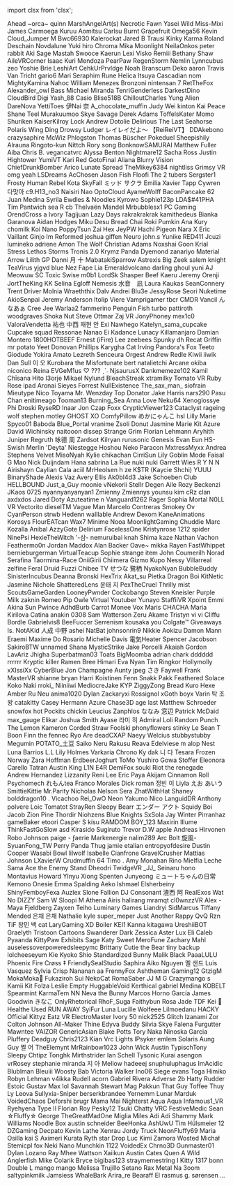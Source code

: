 ﻿import clsx from 'clsx';


<!-- Reminder that not only HTML chars have to be escaped, MDX chars also need to be (such as a space followed by an underscore). -->
<Patronelt k="0" ias="1" sp="0" >Ahead</Patronelt> <Patronelt k="0" ias="1" sp="0" >&#0126;orca&#0126;</Patronelt> <Patronelt k="0" ias="1" sp="0" >quinn</Patronelt> <Patronelt k="0" ias="1" sp="0" >MarshAngelArt&#0040;s&#0041;</Patronelt> <Patronelt k="0" ias="1" sp="0" >Necrotic Fawn</Patronelt> 
<Patronelt k="0" ias="1" sp="0" >Yasei Wild</Patronelt> <Patronelt k="0" ias="0" sp="0" >Miss&#0045;Mixi</Patronelt> <Patronelt k="0" ias="1" sp="0" >James Carmoega</Patronelt> <Patronelt k="0" ias="1" sp="0" >Kuruu</Patronelt> <Patronelt k="0" ias="1" sp="0" >Aomitsu</Patronelt> 
<Patronelt k="0" ias="1" sp="0" >Carlsu</Patronelt> <Patronelt k="0" ias="1" sp="0" >Burnt Grapefruit</Patronelt> <Patronelt k="0" ias="0" sp="0" >Omega56</Patronelt> <Patronelt k="0" ias="0" sp="0" >Kevin</Patronelt> <Patronelt k="0" ias="1" sp="0" >Cloud&#0095;Jumper</Patronelt> 
<Patronelt k="0" ias="1" sp="0" >M</Patronelt> <Patronelt k="0" ias="0" sp="0" >Bwc66930</Patronelt> <Patronelt k="0" ias="0" sp="0" >Kalerockat</Patronelt> <Patronelt k="0" ias="0" sp="0" >Jared B Trausi</Patronelt> <Patronelt k="0" ias="0" sp="0" >Kinky Karma</Patronelt> 
<Patronelt k="0" ias="0" sp="0" >Roland Deschain</Patronelt> <Patronelt k="0" ias="0" sp="0" >Novdalune</Patronelt> <Patronelt k="0" ias="1" sp="0" >Yuki hiro</Patronelt> <Patronelt k="0" ias="0" sp="0" >Chroma</Patronelt> <Patronelt k="0" ias="1" sp="0" >Mika Moonlight</Patronelt> 
<Patronelt k="0" ias="1" sp="0" >NeilaOnkos</Patronelt> <Patronelt k="0" ias="0" sp="0" >peter rabbit</Patronelt> <Patronelt k="0" ias="1" sp="0" >Aki</Patronelt> <Patronelt k="0" ias="0" sp="0" >Sage Mastah</Patronelt> <Patronelt k="0" ias="1" sp="0" >Swooce</Patronelt> 
<Patronelt k="0" ias="0" sp="0" >Kaerun</Patronelt> <Patronelt k="0" ias="0" sp="0" >Lexi</Patronelt> <Patronelt k="0" ias="1" sp="0" >Visko</Patronelt> <Patronelt k="0" ias="0" sp="0" >Remiii</Patronelt> <Patronelt k="0" ias="0" sp="0" >Bethany Shaw</Patronelt> 
<Patronelt k="0" ias="1" sp="0" >AileVRCorner</Patronelt> <Patronelt k="0" ias="1" sp="0" >Isaac Kuri Mendoza</Patronelt> <Patronelt k="0" ias="1" sp="0" >PearPaw</Patronelt> <Patronelt k="0" ias="1" sp="0" >RegenStorm</Patronelt> <Patronelt k="0" ias="1" sp="0" >Nemlin</Patronelt> 
<Patronelt k="0" ias="0" sp="0" >Lynncubus</Patronelt> <Patronelt k="0" ias="0" sp="0" >zeo</Patronelt> <Patronelt k="0" ias="1" sp="0" >Yoshie</Patronelt> <Patronelt k="0" ias="1" sp="0" >Brie</Patronelt> <Patronelt k="0" ias="0" sp="0" >LeshiArt</Patronelt> 
<Patronelt k="0" ias="1" sp="0" >CehkUrPrvldge</Patronelt> <Patronelt k="0" ias="1" sp="0" >Noah Branscum</Patronelt> <Patronelt k="0" ias="1" sp="0" >Deko</Patronelt> <Patronelt k="0" ias="0" sp="0" >aaron</Patronelt> <Patronelt k="0" ias="0" sp="0" >Travis Van Tricht</Patronelt> 
<Patronelt k="0" ias="0" sp="0" >gario6</Patronelt> <Patronelt k="0" ias="0" sp="0" >Mari</Patronelt> <Patronelt k="0" ias="0" sp="0" >Seraphim Rune</Patronelt> <Patronelt k="0" ias="1" sp="0" >Helica Itsuya</Patronelt> <Patronelt k="0" ias="0" sp="0" >Cascadian</Patronelt> 
<Patronelt k="0" ias="0" sp="0" >nom</Patronelt> <Patronelt k="0" ias="1" sp="0" >MightyKamina</Patronelt> <Patronelt k="0" ias="0" sp="0" >Nahoc</Patronelt> <Patronelt k="0" ias="0" sp="0" >William Menezes Bronzoni</Patronelt> <Patronelt k="0" ias="0" sp="0" >nintensan 7</Patronelt> 
<Patronelt k="0" ias="0" sp="0" >RetTheFox</Patronelt> <Patronelt k="0" ias="1" sp="0" >Alexander&#0095;owl</Patronelt> <Patronelt k="0" ias="0" sp="0" >Bass</Patronelt> <Patronelt k="0" ias="1" sp="0" >Michael Miranda</Patronelt> <Patronelt k="0" ias="1" sp="0" >TenriGenderless</Patronelt> 
<Patronelt k="0" ias="1" sp="0" >DarkestDino</Patronelt> <Patronelt k="0" ias="0" sp="0" >CloudBird</Patronelt> <Patronelt k="0" ias="1" sp="0" >Digi</Patronelt> <Patronelt k="0" ias="1" sp="0" >Yash&#0095;88</Patronelt> <Patronelt k="0" ias="0" sp="0" >Casio</Patronelt> 
<Patronelt k="0" ias="1" sp="0" >Blise518B</Patronelt> <Patronelt k="0" ias="1" sp="0" >ChilloutCharles</Patronelt> <Patronelt k="0" ias="0" sp="0" >Yung Alien</Patronelt> <Patronelt k="0" ias="0" sp="0" >DareNova</Patronelt> <Patronelt k="0" ias="0" sp="0" >YettiToes</Patronelt> 
<Patronelt k="0" ias="0" sp="0" >伊Nai 奈</Patronelt> <Patronelt k="0" ias="1" sp="0" >A&#0095;chocolate&#0095;muffin</Patronelt> <Patronelt k="0" ias="0" sp="0" >Judy Wei</Patronelt> <Patronelt k="0" ias="1" sp="0" >kinton</Patronelt> <Patronelt k="0" ias="0" sp="0" >Kai Peace</Patronelt> 
<Patronelt k="0" ias="1" sp="0" >Shane Teel</Patronelt> <Patronelt k="0" ias="1" sp="0" >Murakuumoo</Patronelt> <Patronelt k="0" ias="1" sp="0" >Skye Savage</Patronelt> <Patronelt k="0" ias="1" sp="0" >Derek Adams</Patronelt> <Patronelt k="0" ias="1" sp="0" >ToffelsKater</Patronelt> 
<Patronelt k="0" ias="1" sp="0" >Momo Shuriken</Patronelt> <Patronelt k="0" ias="1" sp="0" >KaiserKilroy</Patronelt> <Patronelt k="0" ias="1" sp="0" >Lock</Patronelt> <Patronelt k="0" ias="0" sp="0" >Andrew</Patronelt> <Patronelt k="0" ias="1" sp="0" >Dotolie</Patronelt> 
<Patronelt k="0" ias="0" sp="0" >Delirious</Patronelt> <Patronelt k="0" ias="1" sp="0" >The Last Seahorse</Patronelt> <Patronelt k="0" ias="0" sp="0" >Polaris</Patronelt> <Patronelt k="0" ias="1" sp="0" >Wing Ding</Patronelt> <Patronelt k="0" ias="1" sp="0" >Drowsy</Patronelt> 
<Patronelt k="0" ias="1" sp="0" >Ludger</Patronelt> <Patronelt k="0" ias="1" sp="0" >レイレイだよ～ 【ReiReiVT】</Patronelt> <Patronelt k="0" ias="0" sp="0" >DDAkebono</Patronelt> <Patronelt k="0" ias="1" sp="0" >crazysaphire</Patronelt> <Patronelt k="0" ias="1" sp="0" >McWiz</Patronelt> 
<Patronelt k="0" ias="1" sp="0" >Phlogston</Patronelt> <Patronelt k="0" ias="1" sp="0" >Thomas Büscher</Patronelt> <Patronelt k="0" ias="1" sp="0" >Pokeduel</Patronelt> <Patronelt k="0" ias="1" sp="0" >Sheepishily</Patronelt> <Patronelt k="0" ias="0" sp="0" >Alrauna</Patronelt> 
<Patronelt k="0" ias="0" sp="0" >Ringoto&#0045;kun</Patronelt> <Patronelt k="0" ias="1" sp="0" >Nittch</Patronelt> <Patronelt k="0" ias="0" sp="0" >Rory</Patronelt> <Patronelt k="0" ias="1" sp="0" >song</Patronelt> <Patronelt k="0" ias="1" sp="0" >BonknowSAMURAI</Patronelt> 
<Patronelt k="0" ias="0" sp="0" >Matthew Fuller</Patronelt> <Patronelt k="0" ias="0" sp="0" >Aiba</Patronelt> <Patronelt k="0" ias="1" sp="0" >Chris B&#0046;</Patronelt> <Patronelt k="0" ias="1" sp="0" >vegancatvrc</Patronelt> <Patronelt k="0" ias="1" sp="0" >Alyssa Benton</Patronelt> 
<Patronelt k="0" ias="0" sp="0" >Nightmare12</Patronelt> <Patronelt k="0" ias="1" sp="0" >Sacha Ross</Patronelt> <Patronelt k="0" ias="1" sp="0" >Justin Hightower</Patronelt> <Patronelt k="0" ias="1" sp="0" >YumiVT</Patronelt> <Patronelt k="0" ias="1" sp="0" >Kari Red</Patronelt> 
<Patronelt k="0" ias="0" sp="0" >GotoFinal</Patronelt> <Patronelt k="0" ias="0" sp="0" >Aliana</Patronelt> <Patronelt k="0" ias="0" sp="0" >Blurry Vision</Patronelt> <Patronelt k="0" ias="0" sp="0" >ChiefDrunkBomber</Patronelt> <Patronelt k="0" ias="0" sp="0" >Arico</Patronelt> 
<Patronelt k="0" ias="1" sp="0" >Lunate Spread</Patronelt> <Patronelt k="0" ias="1" sp="0" >TheMikey6384</Patronelt> <Patronelt k="0" ias="0" sp="0" >nightliss</Patronelt> <Patronelt k="0" ias="1" sp="0" >Grimsy VR</Patronelt> <Patronelt k="0" ias="0" sp="0" >omg yeah</Patronelt> 
<Patronelt k="0" ias="1" sp="0" >LSDreams</Patronelt> <Patronelt k="0" ias="1" sp="0" >AcChosen</Patronelt> <Patronelt k="0" ias="1" sp="0" >Jason Fish</Patronelt> <Patronelt k="0" ias="0" sp="0" >Floofi</Patronelt> <Patronelt k="0" ias="0" sp="0" >The 2 tubers</Patronelt> 
<Patronelt k="0" ias="0" sp="0" >Sergster1</Patronelt> <Patronelt k="0" ias="0" sp="0" >Frosty</Patronelt> <Patronelt k="0" ias="1" sp="0" >Human Rebel</Patronelt> <Patronelt k="0" ias="0" sp="0" >Kota</Patronelt> <Patronelt k="0" ias="0" sp="0" >SkyFall</Patronelt> 
<Patronelt k="0" ias="1" sp="0" >ミッド サクラ</Patronelt> <Patronelt k="0" ias="1" sp="0" >Emilia</Patronelt> <Patronelt k="0" ias="1" sp="0" >Xavier Tapp</Patronelt> <Patronelt k="0" ias="0" sp="0" >Cywren</Patronelt> <Patronelt k="0" ias="1" sp="0" >다맞아</Patronelt> 
<Patronelt k="0" ias="1" sp="0" >c9&#0046;H13&#0095;no3</Patronelt> <Patronelt k="0" ias="1" sp="0" >Naisiri Nao</Patronelt> <Patronelt k="0" ias="1" sp="0" >OptoCloud</Patronelt> <Patronelt k="0" ias="0" sp="0" >AyameWolff</Patronelt> <Patronelt k="0" ias="1" sp="0" >BaconPancake 62</Patronelt> 
<Patronelt k="0" ias="0" sp="0" >Juan Medina</Patronelt> <Patronelt k="0" ias="1" sp="0" >Syrila</Patronelt> <Patronelt k="0" ias="1" sp="0" >Ewdles &#0038; Noodles</Patronelt> <Patronelt k="0" ias="0" sp="0" >Kyrowo</Patronelt> <Patronelt k="0" ias="0" sp="0" >Sophie123p</Patronelt> 
<Patronelt k="0" ias="1" sp="0" >LDA&#0036;&#0035;41PHA</Patronelt> <Patronelt k="0" ias="1" sp="0" >Tim Pantwich</Patronelt> <Patronelt k="0" ias="1" sp="0" >sea R</Patronelt> <Patronelt k="0" ias="0" sp="0" >cb</Patronelt> <Patronelt k="0" ias="1" sp="0" >Thelvaën Mandel</Patronelt> 
<Patronelt k="0" ias="1" sp="0" >Mrbubblesx1 PC Gaming</Patronelt> <Patronelt k="0" ias="1" sp="0" >OrendCross</Patronelt> <Patronelt k="0" ias="0" sp="0" >a</Patronelt> <Patronelt k="0" ias="1" sp="0" >Ivory</Patronelt> <Patronelt k="0" ias="1" sp="0" >Tagijuan</Patronelt> 
<Patronelt k="0" ias="1" sp="0" >Lazy Days</Patronelt> <Patronelt k="0" ias="0" sp="0" >rakrakrakrak</Patronelt> <Patronelt k="0" ias="0" sp="0" >kamithedeus</Patronelt> <Patronelt k="0" ias="1" sp="0" >Bianka Garanova</Patronelt> <Patronelt k="0" ias="0" sp="0" >Aidan Hodges</Patronelt> 
<Patronelt k="0" ias="1" sp="0" >Miku Desu</Patronelt> <Patronelt k="0" ias="0" sp="0" >Bread Chai</Patronelt> <Patronelt k="0" ias="0" sp="0" >Roki</Patronelt> <Patronelt k="0" ias="0" sp="0" >Pumkin</Patronelt> <Patronelt k="0" ias="1" sp="0" >Ana Kury</Patronelt> 
<Patronelt k="0" ias="1" sp="0" >chomilk</Patronelt> <Patronelt k="0" ias="1" sp="0" >Koi Nano</Patronelt> <Patronelt k="0" ias="0" sp="0" >PoppyTsun</Patronelt> <Patronelt k="0" ias="1" sp="0" >Zai Hex</Patronelt> <Patronelt k="0" ias="0" sp="0" >JeyPW</Patronelt> 
<Patronelt k="0" ias="1" sp="0" >Hachi Pigeon</Patronelt> <Patronelt k="0" ias="1" sp="0" >Nara X</Patronelt> <Patronelt k="0" ias="0" sp="0" >Eric Vaillant</Patronelt> <Patronelt k="0" ias="1" sp="0" >Ginjo</Patronelt> <Patronelt k="0" ias="1" sp="0" >Im Reformed</Patronelt> 
<Patronelt k="0" ias="1" sp="0" >joshua giffen</Patronelt> <Patronelt k="0" ias="1" sp="0" >Neuro</Patronelt> <Patronelt k="0" ias="1" sp="0" >john&#0046;s</Patronelt> <Patronelt k="0" ias="1" sp="0" >Yunike</Patronelt> <Patronelt k="0" ias="0" sp="0" >RED411</Patronelt> 
<Patronelt k="0" ias="0" sp="0" >Jcuzi</Patronelt> <Patronelt k="0" ias="1" sp="0" >lumineko</Patronelt> <Patronelt k="0" ias="0" sp="0" >adriene</Patronelt> <Patronelt k="0" ias="1" sp="0" >Amon The Wolf</Patronelt> <Patronelt k="0" ias="1" sp="0" >Christian Adams</Patronelt> 
<Patronelt k="0" ias="0" sp="0" >Noxshai</Patronelt> <Patronelt k="0" ias="1" sp="0" >Goon</Patronelt> <Patronelt k="0" ias="0" sp="0" >Krial</Patronelt> <Patronelt k="0" ias="0" sp="0" >Stress</Patronelt> <Patronelt k="0" ias="0" sp="0" >Lethos Storms</Patronelt> 
<Patronelt k="0" ias="0" sp="0" >Tronis 2&#0046;0</Patronelt> <Patronelt k="0" ias="0" sp="0" >Krymz Panda</Patronelt> <Patronelt k="0" ias="0" sp="0" >Dyemond</Patronelt> <Patronelt k="0" ias="0" sp="0" >zanariyo</Patronelt> <Patronelt k="0" ias="0" sp="0" >Material Arrow</Patronelt> 
<Patronelt k="0" ias="0" sp="0" >Lilith GP</Patronelt> <Patronelt k="0" ias="0" sp="0" >Danni</Patronelt> <Patronelt k="0" ias="0" sp="0" >月 十</Patronelt> <Patronelt k="0" ias="0" sp="0" >MabatakiSparrow</Patronelt> <Patronelt k="0" ias="0" sp="0" >Astrexis</Patronelt> 
<Patronelt k="0" ias="1" sp="0" >Big Zeek</Patronelt> <Patronelt k="0" ias="0" sp="0" >salem knight</Patronelt> <Patronelt k="0" ias="0" sp="0" >TeaVirus</Patronelt> <Patronelt k="0" ias="0" sp="0" >yjgvd</Patronelt> <Patronelt k="0" ias="0" sp="0" >blue</Patronelt> 
<Patronelt k="0" ias="0" sp="0" >Nez</Patronelt> <Patronelt k="0" ias="1" sp="0" >Fape</Patronelt> <Patronelt k="0" ias="0" sp="0" >Lia</Patronelt> <Patronelt k="0" ias="1" sp="0" >Emeraldvolcano</Patronelt> <Patronelt k="0" ias="0" sp="0" >darling ghoul</Patronelt> 
<Patronelt k="0" ias="1" sp="0" >yuni</Patronelt> <Patronelt k="0" ias="0" sp="0" >AJ</Patronelt> <Patronelt k="0" ias="0" sp="0" >Meowuw SC</Patronelt> <Patronelt k="0" ias="0" sp="0" >Toxic Swise</Patronelt> <Patronelt k="0" ias="0" sp="0" >m0b1</Patronelt> 
<Patronelt k="0" ias="1" sp="0" >LordSk</Patronelt> <Patronelt k="0" ias="1" sp="0" >Shasper</Patronelt> <Patronelt k="0" ias="0" sp="0" >Beef Kaeru</Patronelt> <Patronelt k="0" ias="1" sp="0" >Jeremy</Patronelt> <Patronelt k="0" ias="0" sp="0" >Orenji</Patronelt> 
<Patronelt k="0" ias="1" sp="0" >JortTheKing</Patronelt> <Patronelt k="0" ias="0" sp="0" >KK</Patronelt> <Patronelt k="0" ias="0" sp="0" >Selina Egloff</Patronelt> <Patronelt k="0" ias="0" sp="0" >Nemesis</Patronelt> <Patronelt k="0" ias="1" sp="0" >水音　凪</Patronelt> 
<Patronelt k="0" ias="0" sp="0" >Laura Kaukas</Patronelt> <Patronelt k="0" ias="0" sp="0" >SeanConnery</Patronelt> <Patronelt k="0" ias="0" sp="0" >Trent Driver</Patronelt> <Patronelt k="0" ias="1" sp="0" >Molnia</Patronelt> <Patronelt k="0" ias="0" sp="0" >Wraeththix</Patronelt> 
<Patronelt k="0" ias="0" sp="0" >Dalv Andrei</Patronelt> <Patronelt k="0" ias="1" sp="0" >Blu3e</Patronelt> <Patronelt k="0" ias="0" sp="0" >JessyRose</Patronelt> <Patronelt k="0" ias="0" sp="0" >Seori</Patronelt> <Patronelt k="0" ias="0" sp="0" >Nuketime</Patronelt> 
<Patronelt k="0" ias="1" sp="0" >AkioSenpai</Patronelt> <Patronelt k="0" ias="1" sp="0" >Jeremy Anderson</Patronelt> <Patronelt k="0" ias="1" sp="0" >Itolip</Patronelt> <Patronelt k="0" ias="1" sp="0" >Viere</Patronelt> <Patronelt k="0" ias="0" sp="0" >Vamprigamer</Patronelt> 
<Patronelt k="0" ias="1" sp="0" >tbcr</Patronelt> <Patronelt k="0" ias="0" sp="0" >CMDR Vancil</Patronelt> <Patronelt k="0" ias="1" sp="0" >んなあぁ</Patronelt> <Patronelt k="0" ias="0" sp="0" >Cree Jee</Patronelt> <Patronelt k="0" ias="0" sp="0" >Warlaa2</Patronelt> 
<Patronelt k="0" ias="1" sp="0" >fammerino</Patronelt> <Patronelt k="0" ias="0" sp="0" >Penguin Fish</Patronelt> <Patronelt k="0" ias="0" sp="0" >turbo</Patronelt> <Patronelt k="0" ias="0" sp="0" >pattiroth</Patronelt> <Patronelt k="0" ias="0" sp="0" >woodgraves</Patronelt> 
<Patronelt k="0" ias="0" sp="0" >Shoka Nut</Patronelt> <Patronelt k="0" ias="1" sp="0" >Steve Ottmar</Patronelt> <Patronelt k="0" ias="0" sp="0" >Zaj VR</Patronelt> <Patronelt k="0" ias="1" sp="0" >JonyPhoney</Patronelt> <Patronelt k="0" ias="0" sp="0" >mex1c0</Patronelt> 
<Patronelt k="0" ias="1" sp="0" >ValoraVendetta</Patronelt> <Patronelt k="0" ias="1" sp="0" >祐也 中西</Patronelt> <Patronelt k="0" ias="0" sp="0" >재현 안</Patronelt> <Patronelt k="0" ias="0" sp="0" >Exi Nawhego</Patronelt> <Patronelt k="0" ias="0" sp="0" >Katelyn&#0095;sama&#0095;cupcake Cupcake squad</Patronelt> 
<Patronelt k="0" ias="1" sp="0" >Ressonae</Patronelt> <Patronelt k="0" ias="0" sp="0" >Nanao Ei</Patronelt> <Patronelt k="0" ias="0" sp="0" >Kadance Lunacy</Patronelt> <Patronelt k="0" ias="1" sp="0" >Killamanjaro</Patronelt> <Patronelt k="0" ias="1" sp="0" >Damian Montero</Patronelt> 
<Patronelt k="0" ias="0" sp="0" >1800HOTBEEF</Patronelt> <Patronelt k="0" ias="0" sp="0" >Ernest &#0040;iFire&#0041; Lee</Patronelt> <Patronelt k="0" ias="0" sp="0" >zeebees</Patronelt> <Patronelt k="0" ias="0" sp="0" >Spunky</Patronelt> <Patronelt k="0" ias="1" sp="0" >dh</Patronelt> 
<Patronelt k="0" ias="0" sp="0" >Recat</Patronelt> <Patronelt k="0" ias="1" sp="0" >Griffin</Patronelt> <Patronelt k="0" ias="1" sp="0" >mr potato</Patronelt> <Patronelt k="0" ias="0" sp="0" >Yeet</Patronelt> <Patronelt k="0" ias="1" sp="0" >Donovan Phillips</Patronelt> 
<Patronelt k="0" ias="0" sp="0" >Karygha</Patronelt> <Patronelt k="0" ias="1" sp="0" >Cat Irving</Patronelt> <Patronelt k="0" ias="1" sp="0" >Pandora&#0039;s Fox</Patronelt> <Patronelt k="0" ias="1" sp="0" >Teeto</Patronelt> <Patronelt k="0" ias="0" sp="0" >Giodude</Patronelt> 
<Patronelt k="0" ias="0" sp="0" >Yokira Amato</Patronelt> <Patronelt k="0" ias="0" sp="0" >Lezreth Senceura</Patronelt> <Patronelt k="0" ias="0" sp="0" >Orgest</Patronelt> <Patronelt k="0" ias="1" sp="0" >Andrew Redle</Patronelt> <Patronelt k="0" ias="1" sp="0" >Kiwii iiwik</Patronelt> 
<Patronelt k="0" ias="0" sp="0" >Dan Sull</Patronelt> <Patronelt k="0" ias="0" sp="0" >이 오</Patronelt> <Patronelt k="0" ias="1" sp="0" >Kurobara the Misfortunate</Patronelt> <Patronelt k="0" ias="1" sp="0" >bert</Patronelt> <Patronelt k="0" ias="0" sp="0" >natalietchi</Patronelt> 
<Patronelt k="0" ias="0" sp="0" >Arcane</Patronelt> <Patronelt k="0" ias="0" sp="0" >okiba niconico</Patronelt> <Patronelt k="0" ias="0" sp="0" >Reina</Patronelt> <Patronelt k="0" ias="0" sp="0" >EVGeM1us</Patronelt> <Patronelt k="0" ias="0" sp="0" >♡ &#0063;&#0063;&#0063; ˎˊ˗</Patronelt> 
<Patronelt k="0" ias="0" sp="0" >NjsaurusX</Patronelt> <Patronelt k="0" ias="0" sp="0" >Dankmemeze102 Kamil</Patronelt> <Patronelt k="0" ias="1" sp="0" >Chīsana Hito</Patronelt> <Patronelt k="0" ias="1" sp="0" >I3orje</Patronelt> <Patronelt k="0" ias="1" sp="0" >Mikael Nylund</Patronelt> 
<Patronelt k="0" ias="1" sp="0" >BleachStreak</Patronelt> <Patronelt k="0" ias="0" sp="0" >xtramilky</Patronelt> <Patronelt k="0" ias="0" sp="0" >Tomato</Patronelt> <Patronelt k="0" ias="1" sp="0" >VR Ruby Rose</Patronelt> <Patronelt k="0" ias="0" sp="0" >ipad</Patronelt> 
<Patronelt k="0" ias="1" sp="0" >Aronai Sieyes</Patronelt> <Patronelt k="0" ias="0" sp="0" >Forrest</Patronelt> <Patronelt k="0" ias="1" sp="0" >NullExistence</Patronelt> <Patronelt k="0" ias="0" sp="0" >The&#0095;sax&#0095;man&#0095;</Patronelt> <Patronelt k="0" ias="0" sp="0" >siofrain</Patronelt> 
<Patronelt k="0" ias="0" sp="0" >Mieutype Nico</Patronelt> <Patronelt k="0" ias="0" sp="0" >Toyama</Patronelt> <Patronelt k="0" ias="1" sp="0" >Mr&#0046; Wenzday</Patronelt> <Patronelt k="0" ias="0" sp="0" >Top Donator</Patronelt> <Patronelt k="0" ias="1" sp="0" >Jake Harris</Patronelt> 
<Patronelt k="0" ias="0" sp="0" >nars290</Patronelt> <Patronelt k="0" ias="1" sp="0" >Pasu Chan</Patronelt> <Patronelt k="0" ias="1" sp="0" >enitimeago</Patronelt> <Patronelt k="0" ias="0" sp="0" >Tooman13</Patronelt> <Patronelt k="0" ias="1" sp="0" >Burning&#0095;Sea</Patronelt> 
<Patronelt k="0" ias="1" sp="0" >Anna Love</Patronelt> <Patronelt k="0" ias="1" sp="0" >Neku64</Patronelt> <Patronelt k="0" ias="0" sp="0" >Xenoglossye</Patronelt> <Patronelt k="0" ias="1" sp="0" >Phi</Patronelt> <Patronelt k="0" ias="0" sp="0" >Droski</Patronelt> 
<Patronelt k="0" ias="1" sp="0" >RyseRD</Patronelt> <Patronelt k="0" ias="0" sp="0" >Inaar</Patronelt> <Patronelt k="0" ias="1" sp="0" >Jon Czap</Patronelt> <Patronelt k="0" ias="0" sp="0" >Foxx</Patronelt> <Patronelt k="0" ias="1" sp="0" >CrypticViewer123</Patronelt> 
<Patronelt k="0" ias="0" sp="0" >Cataclyst</Patronelt> <Patronelt k="0" ias="1" sp="0" >rageing wolf</Patronelt> <Patronelt k="0" ias="1" sp="0" >stephen motley</Patronelt> <Patronelt k="0" ias="1" sp="0" >GHOST XO</Patronelt> <Patronelt k="0" ias="1" sp="0" >ComfyPillow</Patronelt> 
<Patronelt k="0" ias="0" sp="0" >めかにゃんこ</Patronelt> <Patronelt k="0" ias="0" sp="0" >hsl</Patronelt> <Patronelt k="0" ias="0" sp="0" >Lilly Marie</Patronelt> <Patronelt k="0" ias="0" sp="0" >Spyco01</Patronelt> <Patronelt k="0" ias="0" sp="0" >Baboda</Patronelt> 
<Patronelt k="0" ias="1" sp="0" >Blue&#0095;Portal</Patronelt> <Patronelt k="0" ias="1" sp="0" >vranime</Patronelt> <Patronelt k="0" ias="1" sp="0" >Zsoli</Patronelt> <Patronelt k="0" ias="0" sp="0" >Donut</Patronelt> <Patronelt k="0" ias="0" sp="0" >Jasmine Marie</Patronelt> 
<Patronelt k="0" ias="1" sp="0" >Kit Azure</Patronelt> <Patronelt k="0" ias="1" sp="0" >David Wichinsky</Patronelt> <Patronelt k="0" ias="0" sp="0" >naitooon</Patronelt> <Patronelt k="0" ias="0" sp="0" >dissep</Patronelt> <Patronelt k="0" ias="1" sp="0" >Strange Grim</Patronelt> 
<Patronelt k="0" ias="1" sp="0" >Florian Lehmann</Patronelt> <Patronelt k="0" ias="1" sp="0" >Aryhith</Patronelt> <Patronelt k="0" ias="0" sp="0" >Juniper Regruth</Patronelt> <Patronelt k="0" ias="1" sp="0" >咏德 周</Patronelt> <Patronelt k="0" ias="0" sp="0" >Zardsot</Patronelt> 
<Patronelt k="0" ias="0" sp="0" >Kilryan</Patronelt> <Patronelt k="0" ias="0" sp="0" >rurusonic</Patronelt> <Patronelt k="0" ias="0" sp="0" >Genesis Evan</Patronelt> <Patronelt k="0" ias="1" sp="0" >Eun</Patronelt> <Patronelt k="0" ias="0" sp="0" >HS&#0045;Swish</Patronelt> 
<Patronelt k="0" ias="1" sp="0" >Merlin &#0039;Deyta&#0039; Niestegge</Patronelt> <Patronelt k="0" ias="0" sp="0" >Hoshou Neko</Patronelt> <Patronelt k="0" ias="0" sp="0" >Paracon</Patronelt> <Patronelt k="0" ias="0" sp="0" >MxtressMyxx</Patronelt> <Patronelt k="0" ias="1" sp="0" >Andrea Stephens</Patronelt> 
<Patronelt k="0" ias="0" sp="0" >Velvet</Patronelt> <Patronelt k="0" ias="1" sp="0" >MisoNyah</Patronelt> <Patronelt k="0" ias="0" sp="0" >Kylie</Patronelt> <Patronelt k="0" ias="1" sp="0" >chikachan</Patronelt> <Patronelt k="0" ias="1" sp="0" >CirriSun</Patronelt> 
<Patronelt k="0" ias="0" sp="0" >Lily</Patronelt> <Patronelt k="0" ias="0" sp="0" >Goblin Mode</Patronelt> <Patronelt k="0" ias="0" sp="0" >Faisal G</Patronelt> <Patronelt k="0" ias="1" sp="0" >Mao</Patronelt> <Patronelt k="0" ias="0" sp="0" >Nick Duijndam</Patronelt> 
<Patronelt k="0" ias="1" sp="0" >Hana</Patronelt> <Patronelt k="0" ias="0" sp="0" >sabrina La Rue</Patronelt> <Patronelt k="0" ias="0" sp="0" >nuki nuki</Patronelt> <Patronelt k="0" ias="0" sp="0" >Garrett Wies</Patronelt> <Patronelt k="0" ias="1" sp="0" >R Y N N</Patronelt> 
<Patronelt k="0" ias="0" sp="0" >Airishayn</Patronelt> <Patronelt k="0" ias="1" sp="0" >Caylian Cala</Patronelt> <Patronelt k="0" ias="1" sp="0" >aciil</Patronelt> <Patronelt k="0" ias="0" sp="0" >MrHeolsen</Patronelt> <Patronelt k="0" ias="1" sp="0" >h ze</Patronelt> 
<Patronelt k="0" ias="0" sp="0" >K&#0036;TR &#0040;Kaycie Shchi&#0041;</Patronelt> <Patronelt k="0" ias="0" sp="0" >YUUU</Patronelt> <Patronelt k="0" ias="0" sp="0" >BinaryShade</Patronelt> <Patronelt k="0" ias="1" sp="0" >Alexis Vaz</Patronelt> <Patronelt k="0" ias="0" sp="0" >Avery Ellis</Patronelt> 
<Patronelt k="0" ias="0" sp="0" >Ak0bl4d3</Patronelt> <Patronelt k="0" ias="0" sp="0" >Jake Schoeben</Patronelt> <Patronelt k="0" ias="0" sp="0" >Club HELLBOUND</Patronelt> <Patronelt k="0" ias="0" sp="0" >Just&#0095;a&#0095;Guy</Patronelt> <Patronelt k="0" ias="0" sp="0" >moonie</Patronelt> 
<Patronelt k="0" ias="1" sp="0" >vNekorii</Patronelt> <Patronelt k="0" ias="0" sp="0" >Stellr</Patronelt> <Patronelt k="0" ias="0" sp="0" >Degen</Patronelt> <Patronelt k="0" ias="1" sp="0" >Aile Rozy</Patronelt> <Patronelt k="0" ias="0" sp="0" >Beckenzi</Patronelt> 
<Patronelt k="0" ias="0" sp="0" >JKaos 0725</Patronelt> <Patronelt k="0" ias="1" sp="0" >nyannyanyanyan1</Patronelt> <Patronelt k="0" ias="1" sp="0" >Zmienny Zmiennys</Patronelt> <Patronelt k="0" ias="1" sp="0" >younsu kim</Patronelt> <Patronelt k="0" ias="0" sp="0" >cRz clan</Patronelt> 
<Patronelt k="0" ias="0" sp="0" >axdxdos</Patronelt> <Patronelt k="0" ias="0" sp="0" >Jared Doty</Patronelt> <Patronelt k="0" ias="0" sp="0" >Azuteatime</Patronelt> <Patronelt k="0" ias="0" sp="0" >n</Patronelt> <Patronelt k="0" ias="0" sp="0" >Vanguard1262</Patronelt> 
<Patronelt k="0" ias="0" sp="0" >Rager</Patronelt> <Patronelt k="0" ias="0" sp="0" >Sophia</Patronelt> <Patronelt k="0" ias="0" sp="0" >Mortal</Patronelt> <Patronelt k="0" ias="1" sp="0" >N0LL VR</Patronelt> <Patronelt k="0" ias="0" sp="0" >Vectorito</Patronelt> 
<Patronelt k="0" ias="0" sp="0" >dieselTM</Patronelt> <Patronelt k="0" ias="0" sp="0" >Vague Man</Patronelt> <Patronelt k="0" ias="0" sp="0" >Marcelo Contreras</Patronelt> <Patronelt k="0" ias="0" sp="0" >Smokey Ov</Patronelt> <Patronelt k="0" ias="1" sp="0" >CyanPerson</Patronelt> 
<Patronelt k="0" ias="0" sp="0" >strwb</Patronelt> <Patronelt k="0" ias="0" sp="0" >Hedenn</Patronelt> <Patronelt k="0" ias="0" sp="0" >walllable</Patronelt> <Patronelt k="0" ias="0" sp="0" >Andrew</Patronelt> <Patronelt k="0" ias="0" sp="0" >Dexom</Patronelt> 
<Patronelt k="0" ias="1" sp="0" >KaneAnimations</Patronelt> <Patronelt k="0" ias="0" sp="0" >Korosys</Patronelt> <Patronelt k="0" ias="0" sp="0" >FlourEATcan</Patronelt> <Patronelt k="0" ias="0" sp="0" >Wax7</Patronelt> <Patronelt k="0" ias="0" sp="0" >Minime</Patronelt> 
<Patronelt k="0" ias="0" sp="0" >Nooa</Patronelt> <Patronelt k="0" ias="0" sp="0" >MoonlightGaming</Patronelt> <Patronelt k="0" ias="0" sp="0" >Chuddie</Patronelt> <Patronelt k="0" ias="0" sp="0" >Marc Kozalla</Patronelt> <Patronelt k="0" ias="0" sp="0" >Anibal</Patronelt> 
<Patronelt k="0" ias="0" sp="0" >AzzyGote</Patronelt> <Patronelt k="0" ias="1" sp="0" >Delirium</Patronelt> <Patronelt k="0" ias="1" sp="0" >FacelessOne</Patronelt> <Patronelt k="0" ias="0" sp="0" >Kristynrose 1212</Patronelt> <Patronelt k="0" ias="0" sp="0" >spider</Patronelt> 
<Patronelt k="0" ias="0" sp="0" >NinePsi</Patronelt> <Patronelt k="0" ias="0" sp="0" >HexieTheWitch</Patronelt> <Patronelt k="0" ias="0" sp="0" >&#0039;&#0045;삼&#0045;</Patronelt> <Patronelt k="0" ias="1" sp="0" >nemuruibai</Patronelt> <Patronelt k="0" ias="1" sp="0" >knah</Patronelt> 
<Patronelt k="0" ias="0" sp="0" >Shima kaze</Patronelt> <Patronelt k="0" ias="1" sp="0" >Nathan Vachon</Patronelt> <Patronelt k="0" ias="0" sp="0" >Feathermo0n</Patronelt> <Patronelt k="0" ias="0" sp="0" >Jordan Maddox</Patronelt> <Patronelt k="0" ias="0" sp="0" >Alan Backer</Patronelt> 
<Patronelt k="0" ias="0" sp="0" >Oave&#0126;</Patronelt> <Patronelt k="0" ias="0" sp="0" >mikka</Patronelt> <Patronelt k="0" ias="0" sp="0" >Rayen</Patronelt> <Patronelt k="0" ias="0" sp="0" >FastWhippet</Patronelt> <Patronelt k="0" ias="0" sp="0" >bernieburgerman</Patronelt> 
<Patronelt k="0" ias="0" sp="0" >VirtualTeacup</Patronelt> <Patronelt k="0" ias="1" sp="0" >Sophie</Patronelt> <Patronelt k="0" ias="1" sp="0" >strange item</Patronelt> <Patronelt k="0" ias="0" sp="0" >John Coumerilh</Patronelt> <Patronelt k="0" ias="0" sp="0" >Norad</Patronelt> 
<Patronelt k="0" ias="0" sp="0" >Serafina Taormina&#0045;Race</Patronelt> <Patronelt k="0" ias="0" sp="0" >OniiGirii</Patronelt> <Patronelt k="0" ias="0" sp="0" >Chiimera</Patronelt> <Patronelt k="0" ias="0" sp="0" >Gizmo</Patronelt> <Patronelt k="0" ias="0" sp="0" >Kupo</Patronelt> 
<Patronelt k="0" ias="0" sp="0" >Nessy Villarreal</Patronelt> <Patronelt k="0" ias="0" sp="0" >zelfine</Patronelt> <Patronelt k="0" ias="0" sp="0" >Feral Druid</Patronelt> <Patronelt k="0" ias="0" sp="0" >Fuzzi</Patronelt> <Patronelt k="0" ias="0" sp="0" >Chibee TV</Patronelt> 
<Patronelt k="0" ias="0" sp="0" >せつな 鷺栖</Patronelt> <Patronelt k="0" ias="0" sp="0" >NyakoNyan</Patronelt> <Patronelt k="0" ias="0" sp="0" >BubbleBuddy</Patronelt> <Patronelt k="0" ias="0" sp="0" >SinisterIncubus</Patronelt> <Patronelt k="0" ias="0" sp="0" >Deanna Bronski</Patronelt> 
<Patronelt k="0" ias="0" sp="0" >HexTrix</Patronelt> <Patronelt k="0" ias="0" sp="0" >Akat&#0095;su</Patronelt> <Patronelt k="0" ias="1" sp="0" >Pietka</Patronelt> <Patronelt k="0" ias="0" sp="0" >Dragon Boi</Patronelt> <Patronelt k="0" ias="0" sp="0" >KitNetic</Patronelt> 
<Patronelt k="0" ias="0" sp="0" >Jasmine Nichole</Patronelt> <Patronelt k="0" ias="0" sp="0" >ShatteredLens</Patronelt> <Patronelt k="0" ias="0" sp="0" >윤태 지</Patronelt> <Patronelt k="0" ias="1" sp="0" >PexTheCruel</Patronelt> <Patronelt k="0" ias="0" sp="0" >Thrilly</Patronelt> 
<Patronelt k="0" ias="1" sp="0" >mist</Patronelt> <Patronelt k="0" ias="0" sp="0" >ScoutsGameGarden</Patronelt> <Patronelt k="0" ias="0" sp="0" >LooneyPwnder</Patronelt> <Patronelt k="0" ias="1" sp="0" >Cockobango</Patronelt> <Patronelt k="0" ias="1" sp="0" >Steven Kneisler</Patronelt> 
<Patronelt k="0" ias="0" sp="0" >Purple Milk</Patronelt> <Patronelt k="0" ias="0" sp="0" >zaknin</Patronelt> <Patronelt k="0" ias="1" sp="0" >Romeo</Patronelt> <Patronelt k="0" ias="0" sp="0" >Pip Owle</Patronelt> <Patronelt k="0" ias="0" sp="0" >Virtual Youtuber Yunayo</Patronelt> 
<Patronelt k="0" ias="0" sp="0" >StaffiiVR</Patronelt> <Patronelt k="0" ias="1" sp="0" >Xpoint</Patronelt> <Patronelt k="0" ias="0" sp="0" >Emmi Akina</Patronelt> <Patronelt k="0" ias="0" sp="0" >Sun Pwince</Patronelt> <Patronelt k="0" ias="1" sp="0" >AdhdBurb</Patronelt> 
<Patronelt k="0" ias="1" sp="0" >Carrot Monee</Patronelt> <Patronelt k="0" ias="0" sp="0" >Vox Maris</Patronelt> <Patronelt k="0" ias="0" sp="0" >CHACHA</Patronelt> <Patronelt k="0" ias="0" sp="0" >Maria Kirilova</Patronelt> <Patronelt k="0" ias="0" sp="0" >Catina</Patronelt> 
<Patronelt k="0" ias="0" sp="0" >anakin 0308</Patronelt> <Patronelt k="0" ias="1" sp="0" >Sam Watterson</Patronelt> <Patronelt k="0" ias="1" sp="0" >Zeru Akame</Patronelt> <Patronelt k="0" ias="0" sp="0" >Tristyn</Patronelt> <Patronelt k="0" ias="0" sp="0" >vi vi</Patronelt> 
<Patronelt k="0" ias="0" sp="0" >Cliffu Bordle</Patronelt> <Patronelt k="0" ias="0" sp="0" >Gabrielvis8</Patronelt> <Patronelt k="0" ias="0" sp="0" >BeeFuccer</Patronelt> <Patronelt k="0" ias="0" sp="0" >Serrenism</Patronelt> <Patronelt k="0" ias="0" sp="0" >kousaka you</Patronelt> 
<Patronelt k="0" ias="0" sp="0" >Colgate™ Giveaways</Patronelt> <Patronelt k="0" ias="0" sp="0" >Is&#0046;</Patronelt> <Patronelt k="0" ias="0" sp="0" >NotAKid</Patronelt> <Patronelt k="0" ias="0" sp="0" >人成 中野</Patronelt> <Patronelt k="0" ias="0" sp="0" >ashei</Patronelt> 
<Patronelt k="0" ias="0" sp="0" >NatBat</Patronelt> <Patronelt k="0" ias="1" sp="0" >johnsonrin9</Patronelt> <Patronelt k="0" ias="0" sp="0" >Nikkie</Patronelt> <Patronelt k="0" ias="1" sp="0" >Aokizu</Patronelt> <Patronelt k="0" ias="0" sp="0" >Damon Mann</Patronelt> 
<Patronelt k="0" ias="0" sp="0" >Eraemi</Patronelt> <Patronelt k="0" ias="0" sp="0" >Maxime Do Rosario</Patronelt> <Patronelt k="0" ias="0" sp="0" >Michelle Davis</Patronelt> <Patronelt k="0" ias="0" sp="0" >電気Heater</Patronelt> <Patronelt k="0" ias="0" sp="0" >Spencer Jacobson</Patronelt> 
<Patronelt k="0" ias="0" sp="0" >SakiroBTW</Patronelt> <Patronelt k="0" ias="1" sp="0" >unnamed</Patronelt> <Patronelt k="0" ias="0" sp="0" >Shana</Patronelt> <Patronelt k="0" ias="0" sp="0" >MysticStrike</Patronelt> <Patronelt k="0" ias="0" sp="0" >Jake Porcelli</Patronelt> 
<Patronelt k="0" ias="0" sp="0" >Akaiah Gordon</Patronelt> <Patronelt k="0" ias="0" sp="0" >LavAriz</Patronelt> <Patronelt k="0" ias="1" sp="0" >Jhigha</Patronelt> <Patronelt k="0" ias="0" sp="0" >Superbatman03</Patronelt> <Patronelt k="0" ias="0" sp="0" >Toats</Patronelt> 
<Patronelt k="0" ias="0" sp="0" >BigMoomba</Patronelt> <Patronelt k="0" ias="0" sp="0" >adrian chark</Patronelt> <Patronelt k="0" ias="0" sp="0" >dddddd rrrrrr</Patronelt> <Patronelt k="0" ias="0" sp="0" >Kryptic killer</Patronelt> <Patronelt k="0" ias="0" sp="0" >Ramen</Patronelt> 
<Patronelt k="0" ias="1" sp="0" >Bree</Patronelt> <Patronelt k="0" ias="1" sp="0" >Himari</Patronelt> <Patronelt k="0" ias="0" sp="0" >Eva Nyan</Patronelt> <Patronelt k="0" ias="0" sp="0" >Tim Ringkor</Patronelt> <Patronelt k="0" ias="0" sp="0" >Hollymolly</Patronelt> 
<Patronelt k="0" ias="1" sp="0" >xXIssiXx</Patronelt> <Patronelt k="0" ias="0" sp="0" >CyberBlue</Patronelt> <Patronelt k="0" ias="1" sp="0" >Jon Champagne</Patronelt> <Patronelt k="0" ias="0" sp="0" >Aunty jpeg</Patronelt> <Patronelt k="0" ias="1" sp="0" >さき</Patronelt> 
<Patronelt k="0" ias="0" sp="0" >Faywell</Patronelt> <Patronelt k="0" ias="0" sp="0" >Frank</Patronelt> <Patronelt k="0" ias="0" sp="0" >MasterVR</Patronelt> <Patronelt k="0" ias="0" sp="0" >shianne bryan</Patronelt> <Patronelt k="0" ias="0" sp="0" >Harri Koistinen</Patronelt> 
<Patronelt k="0" ias="0" sp="0" >Fenn</Patronelt> <Patronelt k="0" ias="0" sp="0" >Snakk Pakk</Patronelt> <Patronelt k="0" ias="0" sp="0" >Feathered Solace</Patronelt> <Patronelt k="0" ias="0" sp="0" >Koko Naki</Patronelt> <Patronelt k="0" ias="1" sp="0" >rroki&#0095;</Patronelt> 
<Patronelt k="0" ias="0" sp="0" >Niiniiwi</Patronelt> <Patronelt k="0" ias="1" sp="0" >MediocreJake</Patronelt> <Patronelt k="0" ias="0" sp="0" >KYP</Patronelt> <Patronelt k="0" ias="0" sp="0" >ZiggyZong</Patronelt> <Patronelt k="0" ias="0" sp="0" >Bread</Patronelt> 
<Patronelt k="0" ias="0" sp="0" >Kuro Hexe</Patronelt> <Patronelt k="0" ias="0" sp="0" >Amber</Patronelt> <Patronelt k="0" ias="0" sp="0" >Ru Neu</Patronelt> <Patronelt k="0" ias="0" sp="0" >anima1020</Patronelt> <Patronelt k="0" ias="0" sp="0" >Dylan</Patronelt> 
<Patronelt k="0" ias="0" sp="0" >Zackaryxi Rossignol</Patronelt> <Patronelt k="0" ias="0" sp="0" >xGoth boyx</Patronelt> <Patronelt k="0" ias="1" sp="0" >Varin</Patronelt> <Patronelt k="0" ias="0" sp="0" >탁 조왕</Patronelt> <Patronelt k="0" ias="0" sp="0" >catakitty</Patronelt> 
<Patronelt k="0" ias="1" sp="0" >Casey Hermann</Patronelt> <Patronelt k="0" ias="0" sp="0" >Azure</Patronelt> <Patronelt k="0" ias="0" sp="0" >Chase3D</Patronelt> <Patronelt k="0" ias="0" sp="0" >age last</Patronelt> <Patronelt k="0" ias="1" sp="0" >Matthew Schroeder</Patronelt> 
<Patronelt k="0" ias="0" sp="0" >snowfox</Patronelt> <Patronelt k="0" ias="0" sp="0" >hot Pockits chickin</Patronelt> <Patronelt k="0" ias="0" sp="0" >Leucius</Patronelt> <Patronelt k="0" ias="0" sp="0" >Zanphlos</Patronelt> <Patronelt k="0" ias="0" sp="0" >ななみ 窓辺</Patronelt> 
<Patronelt k="0" ias="0" sp="0" >Patrick McDaid</Patronelt> <Patronelt k="0" ias="0" sp="0" >max&#0095;gauge</Patronelt> <Patronelt k="0" ias="0" sp="0" >Elikar</Patronelt> <Patronelt k="0" ias="0" sp="0" >Joshua Smith</Patronelt> <Patronelt k="0" ias="0" sp="0" >Ayase</Patronelt> 
<Patronelt k="0" ias="0" sp="0" >라미 히</Patronelt> <Patronelt k="0" ias="0" sp="0" >Admiral Loli</Patronelt> <Patronelt k="0" ias="0" sp="0" >Random Punch</Patronelt> <Patronelt k="0" ias="1" sp="0" >The Lemon</Patronelt> <Patronelt k="0" ias="0" sp="0" >Kameron</Patronelt> 
<Patronelt k="0" ias="0" sp="0" >Corded Straw</Patronelt> <Patronelt k="0" ias="1" sp="0" >Foolski</Patronelt> <Patronelt k="0" ias="0" sp="0" >phonyflowers</Patronelt> <Patronelt k="0" ias="0" sp="0" >stinky</Patronelt> <Patronelt k="0" ias="1" sp="0" >Le Sean T Boon</Patronelt> 
<Patronelt k="0" ias="0" sp="0" >Finn the fennec</Patronelt> <Patronelt k="0" ias="1" sp="0" >Ryo</Patronelt> <Patronelt k="0" ias="0" sp="0" >Are</Patronelt> <Patronelt k="0" ias="0" sp="0" >deadCXAP</Patronelt> <Patronelt k="0" ias="0" sp="0" >Naeyy</Patronelt> 
<Patronelt k="0" ias="0" sp="0" >Welcius</Patronelt> <Patronelt k="0" ias="0" sp="0" >stubbystubby</Patronelt> <Patronelt k="0" ias="0" sp="0" >Megumin</Patronelt> <Patronelt k="0" ias="0" sp="0" >POTATO&#0095;土豆</Patronelt> <Patronelt k="0" ias="1" sp="0" >Saiko Neru</Patronelt> 
<Patronelt k="0" ias="0" sp="0" >Rakusu</Patronelt> <Patronelt k="0" ias="0" sp="0" >Reava</Patronelt> <Patronelt k="0" ias="0" sp="0" >Edelviese m alop</Patronelt> <Patronelt k="0" ias="0" sp="0" >Nest</Patronelt> <Patronelt k="0" ias="0" sp="0" >Luna Barrios</Patronelt> 
<Patronelt k="0" ias="0" sp="0" >L&#0046;L</Patronelt> <Patronelt k="0" ias="0" sp="0" >Lily Holmes</Patronelt> <Patronelt k="0" ias="0" sp="0" >Varkaria</Patronelt> <Patronelt k="0" ias="1" sp="0" >Chrono Ky</Patronelt> <Patronelt k="0" ias="0" sp="0" >dak</Patronelt> 
<Patronelt k="0" ias="0" sp="0" >니 다</Patronelt> <Patronelt k="0" ias="1" sp="0" >Tesara</Patronelt> <Patronelt k="0" ias="0" sp="0" >Frozen Norway</Patronelt> <Patronelt k="0" ias="0" sp="0" >Zara Hoffman</Patronelt> <Patronelt k="0" ias="1" sp="0" >ErdbeerJoghurt</Patronelt> 
<Patronelt k="0" ias="0" sp="0" >ToMo</Patronelt> <Patronelt k="0" ias="1" sp="0" >Yushiro Gowa</Patronelt> <Patronelt k="0" ias="0" sp="0" >Stoffer</Patronelt> <Patronelt k="0" ias="0" sp="0" >Eleonora Carello</Patronelt> <Patronelt k="0" ias="0" sp="0" >Tatran</Patronelt> 
<Patronelt k="0" ias="0" sp="0" >Austin King</Patronelt> <Patronelt k="0" ias="0" sp="0" >L1N E4R</Patronelt> <Patronelt k="0" ias="0" sp="0" >DemiFox</Patronelt> <Patronelt k="0" ias="1" sp="0" >souki</Patronelt> <Patronelt k="0" ias="1" sp="0" >Riot the renegade</Patronelt> 
<Patronelt k="0" ias="0" sp="0" >Andrew Hernandez</Patronelt> <Patronelt k="0" ias="0" sp="0" >Lizzanity</Patronelt> <Patronelt k="0" ias="1" sp="0" >Reni</Patronelt> <Patronelt k="0" ias="0" sp="0" >Lee Eric</Patronelt> <Patronelt k="0" ias="0" sp="0" >Paya Akijam</Patronelt> 
<Patronelt k="0" ias="1" sp="0" >Cinnamon Roll</Patronelt> <Patronelt k="0" ias="0" sp="0" >Psychomech</Patronelt> <Patronelt k="0" ias="0" sp="0" >れもんtea</Patronelt> <Patronelt k="0" ias="0" sp="0" >Franco Morales</Patronelt> <Patronelt k="0" ias="1" sp="0" >Dick roman</Patronelt> 
<Patronelt k="0" ias="0" sp="0" >정빈 이</Patronelt> <Patronelt k="0" ias="0" sp="0" >Liyla</Patronelt> <Patronelt k="0" ias="1" sp="0" >えお あいう</Patronelt> <Patronelt k="0" ias="0" sp="0" >SmittieKittie</Patronelt> <Patronelt k="0" ias="0" sp="0" >Mr&#0046;Parity</Patronelt> 
<Patronelt k="0" ias="0" sp="0" >Nicholas Nelson</Patronelt> <Patronelt k="0" ias="0" sp="0" >Sera</Patronelt> <Patronelt k="0" ias="0" sp="0" >ZhatWithHat</Patronelt> <Patronelt k="0" ias="0" sp="0" >Shaney</Patronelt> <Patronelt k="0" ias="1" sp="0" >bolddragon10 &#0046;</Patronelt> 
<Patronelt k="0" ias="0" sp="0" >Vicachoo</Patronelt> <Patronelt k="0" ias="0" sp="0" >Rei&#0095;OwO</Patronelt> <Patronelt k="0" ias="0" sp="0" >Neon Yakumo</Patronelt> <Patronelt k="0" ias="0" sp="0" >Nico</Patronelt> <Patronelt k="0" ias="1" sp="0" >LanguidDR</Patronelt> 
<Patronelt k="0" ias="0" sp="0" >Anthony polvere</Patronelt> <Patronelt k="0" ias="0" sp="0" >Loic Tomatot</Patronelt> <Patronelt k="0" ias="0" sp="0" >StrayRen</Patronelt> <Patronelt k="0" ias="1" sp="0" >Sleepy</Patronelt> <Patronelt k="0" ias="1" sp="0" >Bearr</Patronelt> 
<Patronelt k="0" ias="0" sp="0" >エンダー アクト</Patronelt> <Patronelt k="0" ias="1" sp="0" >Squidy Boi</Patronelt> <Patronelt k="0" ias="0" sp="0" >Jacob Zion</Patronelt> <Patronelt k="0" ias="0" sp="0" >Pine</Patronelt> <Patronelt k="0" ias="0" sp="0" >Thordir</Patronelt> 
<Patronelt k="0" ias="1" sp="0" >Niohzens</Patronelt> <Patronelt k="0" ias="1" sp="0" >Blue Knights</Patronelt> <Patronelt k="0" ias="0" sp="0" >SxSola</Patronelt> <Patronelt k="0" ias="0" sp="0" >Jay Winter</Patronelt> <Patronelt k="0" ias="0" sp="0" >Pirranhaz</Patronelt> 
<Patronelt k="0" ias="0" sp="0" >gameBaker</Patronelt> <Patronelt k="0" ias="0" sp="0" >etoori</Patronelt> <Patronelt k="0" ias="0" sp="0" >Casper S</Patronelt> <Patronelt k="0" ias="0" sp="0" >kisu</Patronelt> <Patronelt k="0" ias="1" sp="0" >RAMDOM BOY&#0095;123</Patronelt> 
<Patronelt k="0" ias="0" sp="0" >Maxirin</Patronelt> <Patronelt k="0" ias="0" sp="0" >Illume</Patronelt> <Patronelt k="0" ias="0" sp="0" >ThinkFastGoSlow</Patronelt> <Patronelt k="0" ias="0" sp="0" >asd</Patronelt> <Patronelt k="0" ias="0" sp="0" >Kirasido</Patronelt> 
<Patronelt k="0" ias="0" sp="0" >Sugiruto</Patronelt> <Patronelt k="0" ias="0" sp="0" >Trevor D&#0046;W</Patronelt> <Patronelt k="0" ias="1" sp="0" >apple</Patronelt> <Patronelt k="0" ias="0" sp="0" >Andreas Hirvonen</Patronelt> <Patronelt k="0" ias="1" sp="0" >Robo Johnson</Patronelt> 
<Patronelt k="0" ias="0" sp="0" >paige &#0045; ƒaerie</Patronelt> <Patronelt k="0" ias="0" sp="0" >Markenergie</Patronelt> <Patronelt k="0" ias="1" sp="0" >nalim289</Patronelt> <Patronelt k="0" ias="0" sp="0" >Arc Bolt</Patronelt> <Patronelt k="0" ias="1" sp="0" >旋風&#0045;SyuanFong&#0095;TW</Patronelt> 
<Patronelt k="0" ias="1" sp="0" >Perry</Patronelt> <Patronelt k="0" ias="0" sp="0" >Panda Thug</Patronelt> <Patronelt k="0" ias="0" sp="0" >jamie</Patronelt> <Patronelt k="0" ias="0" sp="0" >etalian</Patronelt> <Patronelt k="0" ias="0" sp="0" >entropyofdesire</Patronelt> 
<Patronelt k="0" ias="1" sp="0" >Dustin Cooper</Patronelt> <Patronelt k="0" ias="0" sp="0" >Wasabi Bowl</Patronelt> <Patronelt k="0" ias="1" sp="0" >lilwolf</Patronelt> <Patronelt k="0" ias="1" sp="0" >Isabelle Cianfrone</Patronelt> <Patronelt k="0" ias="1" sp="0" >GravelCrusher</Patronelt> 
<Patronelt k="0" ias="0" sp="0" >Mattias Johnson</Patronelt> <Patronelt k="0" ias="0" sp="0" >LXavierW</Patronelt> <Patronelt k="0" ias="0" sp="0" >Crudmuffin 64</Patronelt> <Patronelt k="0" ias="0" sp="0" >Timo &#0046;</Patronelt> <Patronelt k="0" ias="0" sp="0" >Amy Monahan</Patronelt> 
<Patronelt k="0" ias="0" sp="0" >Rino</Patronelt> <Patronelt k="0" ias="0" sp="0" >Mielfia</Patronelt> <Patronelt k="0" ias="1" sp="0" >Leche Sama</Patronelt> <Patronelt k="0" ias="0" sp="0" >Ace the Enemy Stand</Patronelt> <Patronelt k="0" ias="0" sp="0" >Dheodri</Patronelt> 
<Patronelt k="0" ias="1" sp="0" >TwidgeVR</Patronelt> <Patronelt k="0" ias="0" sp="0" >&#0095;JJ&#0095;</Patronelt> <Patronelt k="0" ias="1" sp="0" >Seinaru hono</Patronelt> <Patronelt k="0" ias="1" sp="0" >Montavius Howard</Patronelt> <Patronelt k="0" ias="0" sp="0" >YInyu Xiong</Patronelt> 
<Patronelt k="0" ias="0" sp="0" >Spenten</Patronelt> <Patronelt k="0" ias="0" sp="0" >Junyeong</Patronelt> <Patronelt k="0" ias="0" sp="0" >ミュートちゃんの日常</Patronelt> <Patronelt k="0" ias="0" sp="0" >Kemono</Patronelt> <Patronelt k="0" ias="0" sp="0" >Onesie</Patronelt> 
<Patronelt k="0" ias="1" sp="0" >Emma Spalding</Patronelt> <Patronelt k="0" ias="1" sp="0" >Aeko</Patronelt> <Patronelt k="0" ias="1" sp="0" >Ishmael Elsherbeiny</Patronelt> <Patronelt k="0" ias="0" sp="0" >ShinyFemboyFexa</Patronelt> <Patronelt k="0" ias="0" sp="0" >Auzlex</Patronelt> 
<Patronelt k="0" ias="0" sp="0" >Slone Fallion</Patronelt> <Patronelt k="0" ias="0" sp="0" >DJ Consonant</Patronelt> <Patronelt k="0" ias="0" sp="0" >渣西 阿</Patronelt> <Patronelt k="0" ias="0" sp="0" >RealExos</Patronelt> <Patronelt k="0" ias="1" sp="0" >Wat No</Patronelt> 
<Patronelt k="0" ias="0" sp="0" >DIZZY</Patronelt> <Patronelt k="0" ias="0" sp="0" >Sam W</Patronelt> <Patronelt k="0" ias="0" sp="0" >Sloopi</Patronelt> <Patronelt k="0" ias="0" sp="0" >M</Patronelt> <Patronelt k="0" ias="0" sp="0" >Athena Airis</Patronelt> 
<Patronelt k="0" ias="0" sp="0" >halirang</Patronelt> <Patronelt k="0" ias="1" sp="0" >mramqt</Patronelt> <Patronelt k="0" ias="1" sp="0" >cl0wnzzVR</Patronelt> <Patronelt k="0" ias="0" sp="0" >Alex &#0045;</Patronelt> <Patronelt k="0" ias="1" sp="0" >Maya Fjeldberg</Patronelt> 
<Patronelt k="0" ias="0" sp="0" >Zayxen</Patronelt> <Patronelt k="0" ias="0" sp="0" >Teiho</Patronelt> <Patronelt k="0" ias="0" sp="0" >Luminary Games</Patronelt> <Patronelt k="0" ias="0" sp="0" >Liandryi</Patronelt> <Patronelt k="0" ias="0" sp="0" >SidMarcus</Patronelt> 
<Patronelt k="0" ias="1" sp="0" >Tiffany</Patronelt> <Patronelt k="0" ias="0" sp="0" >Mended</Patronelt> <Patronelt k="0" ias="1" sp="0" >은채 은채</Patronelt> <Patronelt k="0" ias="1" sp="0" >Nathalie</Patronelt> <Patronelt k="0" ias="1" sp="0" >kyle</Patronelt> 
<Patronelt k="0" ias="0" sp="0" >super&#0095;meper</Patronelt> <Patronelt k="0" ias="0" sp="0" >Just Another Rappy QvQ</Patronelt> <Patronelt k="0" ias="0" sp="0" >Rzn TiF</Patronelt> <Patronelt k="0" ias="1" sp="0" >창민 백</Patronelt> <Patronelt k="0" ias="1" sp="0" >cat</Patronelt> 
<Patronelt k="0" ias="0" sp="0" >LaryGaming XD</Patronelt> <Patronelt k="0" ias="0" sp="0" >Boiler</Patronelt> <Patronelt k="0" ias="1" sp="0" >KEI1</Patronelt> <Patronelt k="0" ias="0" sp="0" >Kanna kitagawa</Patronelt> <Patronelt k="0" ias="0" sp="0" >UreshiiBOT</Patronelt> 
<Patronelt k="0" ias="1" sp="0" >Graelyth</Patronelt> <Patronelt k="0" ias="0" sp="0" >Tristoon Cartoons</Patronelt> <Patronelt k="0" ias="1" sp="0" >Swanderer</Patronelt> <Patronelt k="0" ias="0" sp="0" >Dark Zessica</Patronelt> <Patronelt k="0" ias="0" sp="0" >Aster Lux</Patronelt> 
<Patronelt k="0" ias="1" sp="0" >Eli</Patronelt> <Patronelt k="0" ias="1" sp="0" >Caleb</Patronelt> <Patronelt k="0" ias="1" sp="0" >Pyaanda</Patronelt> <Patronelt k="0" ias="0" sp="0" >KittyPaw</Patronelt> <Patronelt k="0" ias="0" sp="0" >Exhibits</Patronelt> 
<Patronelt k="0" ias="0" sp="0" >Sage</Patronelt> <Patronelt k="0" ias="0" sp="0" >Katy Sweet</Patronelt> <Patronelt k="0" ias="0" sp="0" >MeroFune</Patronelt> <Patronelt k="0" ias="0" sp="0" >Zachary Mahl</Patronelt> <Patronelt k="0" ias="0" sp="0" >auselessoverpoweredsleepymc</Patronelt> 
<Patronelt k="0" ias="0" sp="0" >Brittany</Patronelt> <Patronelt k="0" ias="1" sp="0" >Cutie the Bear</Patronelt> <Patronelt k="0" ias="0" sp="0" >tiny backup</Patronelt> <Patronelt k="0" ias="0" sp="0" >lolcheeseyum</Patronelt> <Patronelt k="0" ias="0" sp="0" >Kie Kyoko</Patronelt> 
<Patronelt k="0" ias="0" sp="0" >Shio</Patronelt> <Patronelt k="0" ias="1" sp="0" >Standardized Bunny</Patronelt> <Patronelt k="0" ias="1" sp="0" >Malik Black</Patronelt> <Patronelt k="0" ias="0" sp="0" >PaaaLULU</Patronelt> <Patronelt k="0" ias="0" sp="0" >Phoenix Fire</Patronelt> 
<Patronelt k="0" ias="0" sp="0" >Crøss ‡</Patronelt> <Patronelt k="0" ias="0" sp="0" >FriendlySealStudio</Patronelt> <Patronelt k="0" ias="0" sp="0" >Saphira</Patronelt> <Patronelt k="0" ias="1" sp="0" >Aiko Nguyen</Patronelt> <Patronelt k="0" ias="0" sp="0" >멜 샌드</Patronelt> 
<Patronelt k="0" ias="0" sp="0" >Luis Vasquez</Patronelt> <Patronelt k="0" ias="0" sp="0" >Sylvia Crisp</Patronelt> <Patronelt k="0" ias="0" sp="0" >Nananan aa</Patronelt> <Patronelt k="0" ias="0" sp="0" >FrennyFox</Patronelt> <Patronelt k="0" ias="0" sp="0" >Ashtheman Gaming12</Patronelt> 
<Patronelt k="0" ias="0" sp="0" >GtzigM</Patronelt> <Patronelt k="0" ias="1" sp="0" >MokaMoka🩷</Patronelt> <Patronelt k="0" ias="0" sp="0" >Fukaziroh Sui</Patronelt> <Patronelt k="0" ias="1" sp="0" >NekoCat</Patronelt> <Patronelt k="0" ias="0" sp="0" >RomaSaber</Patronelt> 
<Patronelt k="0" ias="1" sp="0" >JJ</Patronelt> <Patronelt k="0" ias="1" sp="0" >M G</Patronelt> <Patronelt k="0" ias="1" sp="0" >Crazymango</Patronelt> <Patronelt k="0" ias="0" sp="0" >s</Patronelt> <Patronelt k="0" ias="0" sp="0" >Kamii</Patronelt> 
<Patronelt k="0" ias="1" sp="0" >Kit</Patronelt> <Patronelt k="0" ias="1" sp="0" >Folza</Patronelt> <Patronelt k="0" ias="0" sp="0" >Leslie Empty</Patronelt> <Patronelt k="0" ias="0" sp="0" >HuggableVoid</Patronelt> <Patronelt k="0" ias="0" sp="0" >Kerthical</Patronelt> 
<Patronelt k="0" ias="0" sp="0" >gabriel Medina</Patronelt> <Patronelt k="0" ias="1" sp="0" >KOBELT</Patronelt> <Patronelt k="0" ias="0" sp="0" >Spearmint</Patronelt> <Patronelt k="0" ias="1" sp="0" >KarmaTem</Patronelt> <Patronelt k="0" ias="0" sp="0" >NN</Patronelt> 
<Patronelt k="0" ias="0" sp="0" >Neva the Bunny</Patronelt> <Patronelt k="0" ias="1" sp="0" >Marcos Horno García</Patronelt> <Patronelt k="0" ias="1" sp="0" >James Goodwin</Patronelt> <Patronelt k="0" ias="1" sp="0" >きなこ</Patronelt> <Patronelt k="0" ias="1" sp="0" >OnlyRhetorical</Patronelt> 
<Patronelt k="0" ias="1" sp="0" >RhoF&#0095;Suga</Patronelt> <Patronelt k="0" ias="1" sp="0" >Faithybun</Patronelt> <Patronelt k="0" ias="1" sp="0" >Rosa Jade</Patronelt> <Patronelt k="0" ias="1" sp="0" >TDF</Patronelt> <Patronelt k="0" ias="1" sp="0" >Kei 🐀</Patronelt> 
<Patronelt k="0" ias="1" sp="0" >Healthe Used</Patronelt> <Patronelt k="0" ias="1" sp="0" >RUN AWAY</Patronelt> <Patronelt k="0" ias="1" sp="0" >SyiFur</Patronelt> <Patronelt k="0" ias="1" sp="0" >Luna Lucille</Patronelt> <Patronelt k="0" ias="1" sp="0" >Wolfeee</Patronelt> 
<Patronelt k="0" ias="1" sp="0" >Lilmoedanu</Patronelt> <Patronelt k="0" ias="1" sp="0" >HACKY Official</Patronelt> <Patronelt k="0" ias="1" sp="0" >Kittyz</Patronelt> <Patronelt k="0" ias="1" sp="0" >Eatz VR</Patronelt> <Patronelt k="0" ias="1" sp="0" >ElectroMaster</Patronelt> 
<Patronelt k="0" ias="1" sp="0" >Ivory</Patronelt> <Patronelt k="0" ias="1" sp="0" >50</Patronelt> <Patronelt k="0" ias="1" sp="0" >nick2525</Patronelt> <Patronelt k="0" ias="1" sp="0" >Glitch Izanami</Patronelt> <Patronelt k="0" ias="1" sp="0" >Zor</Patronelt> 
<Patronelt k="0" ias="1" sp="0" >Colton Johnson</Patronelt> <Patronelt k="0" ias="1" sp="0" >All&#0045;Maker</Patronelt> <Patronelt k="0" ias="1" sp="0" >Thine</Patronelt> <Patronelt k="0" ias="1" sp="0" >Edyva</Patronelt> <Patronelt k="0" ias="1" sp="0" >Buddy</Patronelt> 
<Patronelt k="0" ias="1" sp="0" >Silvia</Patronelt> <Patronelt k="0" ias="1" sp="0" >Skye</Patronelt> <Patronelt k="0" ias="1" sp="0" >Falena Furgutter</Patronelt> <Patronelt k="0" ias="1" sp="0" >Mawntee</Patronelt> <Patronelt k="0" ias="1" sp="0" >VAIZOR</Patronelt> 
<Patronelt k="0" ias="1" sp="0" >GenericAsian</Patronelt> <Patronelt k="0" ias="1" sp="0" >Blake Potts</Patronelt> <Patronelt k="0" ias="1" sp="0" >Tory</Patronelt> <Patronelt k="0" ias="1" sp="0" >Naka</Patronelt> <Patronelt k="0" ias="1" sp="0" >Ninoska Garcia</Patronelt> 
<Patronelt k="0" ias="1" sp="0" >Pluffery</Patronelt> <Patronelt k="0" ias="1" sp="0" >Deadguy</Patronelt> <Patronelt k="0" ias="1" sp="0" >Chris2123</Patronelt> <Patronelt k="0" ias="1" sp="0" >Kian Vrc</Patronelt> <Patronelt k="0" ias="1" sp="0" >Lights</Patronelt> 
<Patronelt k="0" ias="1" sp="0" >lPsyker</Patronelt> <Patronelt k="0" ias="1" sp="0" >emlem</Patronelt> <Patronelt k="0" ias="1" sp="0" >Solaris Aung</Patronelt> <Patronelt k="0" ias="1" sp="0" >Guy</Patronelt> <Patronelt k="0" ias="1" sp="0" >쩔 어</Patronelt> 
<Patronelt k="0" ias="1" sp="0" >TheElemynt</Patronelt> <Patronelt k="0" ias="1" sp="0" >MrRainbow1023</Patronelt> <Patronelt k="0" ias="1" sp="0" >John Wick</Patronelt> <Patronelt k="0" ias="1" sp="0" >Austin</Patronelt> <Patronelt k="0" ias="1" sp="0" >TypischTony</Patronelt> 
<Patronelt k="0" ias="1" sp="0" >Sleepy</Patronelt> <Patronelt k="0" ias="1" sp="0" >Chtipz Tonghk</Patronelt> <Patronelt k="0" ias="1" sp="0" >Mirthstrider</Patronelt> <Patronelt k="0" ias="1" sp="0" >Ian Schell</Patronelt> <Patronelt k="0" ias="1" sp="0" >Tysonic</Patronelt> 
<Patronelt k="0" ias="1" sp="0" >Kurai</Patronelt> <Patronelt k="0" ias="1" sp="0" >asengon</Patronelt> <Patronelt k="0" ias="1" sp="0" >vrRosey</Patronelt> <Patronelt k="0" ias="1" sp="0" >stephanie miranda</Patronelt> <Patronelt k="0" ias="1" sp="0" >지 아</Patronelt> 
<Patronelt k="0" ias="1" sp="0" >Mellow</Patronelt> <Patronelt k="0" ias="1" sp="0" >hadeeej</Patronelt> <Patronelt k="0" ias="1" sp="0" >snuphuluphagus</Patronelt> <Patronelt k="0" ias="1" sp="0" >ImAcidic</Patronelt> <Patronelt k="0" ias="1" sp="0" >Blublman</Patronelt> 
<Patronelt k="0" ias="1" sp="0" >Bleuiii</Patronelt> <Patronelt k="0" ias="1" sp="0" >Woosty</Patronelt> <Patronelt k="0" ias="1" sp="0" >Bab</Patronelt> <Patronelt k="0" ias="1" sp="0" >Victoria Walker</Patronelt> <Patronelt k="0" ias="1" sp="0" >Ino06</Patronelt> 
<Patronelt k="0" ias="1" sp="0" >Siege evans</Patronelt> <Patronelt k="0" ias="1" sp="0" >Toga Himiko</Patronelt> <Patronelt k="0" ias="0" sp="0" >Robyn Lehman</Patronelt> <Patronelt k="0" ias="0" sp="0" >v4ikka</Patronelt> <Patronelt k="0" ias="0" sp="0" >Rudell</Patronelt> 
<Patronelt k="0" ias="0" sp="0" >acorn</Patronelt> <Patronelt k="0" ias="0" sp="0" >Gabriel Rivera</Patronelt> <Patronelt k="0" ias="0" sp="0" >Adverse 2b</Patronelt> <Patronelt k="0" ias="0" sp="0" >Hatty</Patronelt> <Patronelt k="0" ias="0" sp="0" >Rudder</Patronelt> 
<Patronelt k="0" ias="0" sp="0" >Estoic</Patronelt> <Patronelt k="0" ias="0" sp="0" >Gustav</Patronelt> <Patronelt k="0" ias="0" sp="0" >Max lol</Patronelt> <Patronelt k="0" ias="0" sp="0" >Savannah Stewart</Patronelt> <Patronelt k="0" ias="0" sp="0" >Mag</Patronelt> 
<Patronelt k="0" ias="0" sp="0" >Pakkun</Patronelt> <Patronelt k="0" ias="0" sp="0" >That Guy</Patronelt> <Patronelt k="0" ias="0" sp="0" >Toffee</Patronelt> <Patronelt k="0" ias="0" sp="0" >Thuy Ly Leova</Patronelt> <Patronelt k="0" ias="0" sp="0" >Sullyxia&#0045;Sniper</Patronelt> 
<Patronelt k="0" ias="0" sp="0" >berserkbrandee</Patronelt> <Patronelt k="0" ias="0" sp="0" >Yernemm</Patronelt> <Patronelt k="0" ias="0" sp="0" >Lunar Marduk</Patronelt> <Patronelt k="0" ias="0" sp="0" >VoidedChaos</Patronelt> <Patronelt k="0" ias="0" sp="0" >Deforshi</Patronelt> 
<Patronelt k="0" ias="0" sp="0" >brugr</Patronelt> <Patronelt k="0" ias="0" sp="0" >Mama Mai</Patronelt> <Patronelt k="0" ias="0" sp="0" >Nighterst</Patronelt> <Patronelt k="0" ias="0" sp="0" >Aqua Aqua</Patronelt> <Patronelt k="0" ias="0" sp="0" >Infamous1&#0095;VR</Patronelt> 
<Patronelt k="0" ias="0" sp="0" >Ryehyena</Patronelt> <Patronelt k="0" ias="0" sp="0" >Type II</Patronelt> <Patronelt k="0" ias="0" sp="0" >Florian Roy</Patronelt> <Patronelt k="0" ias="0" sp="0" >Pesky12</Patronelt> <Patronelt k="0" ias="0" sp="0" >Tsuki</Patronelt> 
<Patronelt k="0" ias="0" sp="0" >Chatty VRC</Patronelt> <Patronelt k="0" ias="0" sp="0" >FestiveMedic</Patronelt> <Patronelt k="0" ias="0" sp="0" >Sean</Patronelt> <Patronelt k="0" ias="0" sp="0" >☆Fluffy☆</Patronelt> <Patronelt k="0" ias="0" sp="0" >George</Patronelt> 
<Patronelt k="0" ias="0" sp="0" >TheGreatMadOne</Patronelt> <Patronelt k="0" ias="0" sp="0" >Miglia Miles</Patronelt> <Patronelt k="0" ias="0" sp="0" >Adi Adi</Patronelt> <Patronelt k="0" ias="0" sp="0" >Shammy</Patronelt> <Patronelt k="0" ias="0" sp="0" >Mark Williams</Patronelt> 
<Patronelt k="0" ias="0" sp="0" >Noodle Box</Patronelt> <Patronelt k="0" ias="0" sp="0" >austin schneider</Patronelt> <Patronelt k="0" ias="0" sp="0" >BeeHonka</Patronelt> <Patronelt k="0" ias="0" sp="0" >AshUwU</Patronelt> <Patronelt k="0" ias="0" sp="0" >Tim Hülsmeier</Patronelt> 
<Patronelt k="0" ias="0" sp="0" >12 DZGaming</Patronelt> <Patronelt k="0" ias="0" sp="0" >Decpato</Patronelt> <Patronelt k="0" ias="0" sp="0" >Kevin Lathe</Patronelt> <Patronelt k="0" ias="0" sp="0" >Xenrau</Patronelt> <Patronelt k="0" ias="0" sp="0" >Jordy Truck</Patronelt> 
<Patronelt k="0" ias="0" sp="0" >NeonFluffy69</Patronelt> <Patronelt k="0" ias="0" sp="0" >Maria Osilla</Patronelt> <Patronelt k="0" ias="0" sp="0" >kai S</Patronelt> <Patronelt k="0" ias="0" sp="0" >Aximeri</Patronelt> <Patronelt k="0" ias="0" sp="0" >Kurata</Patronelt> 
<Patronelt k="0" ias="0" sp="0" >Ryth</Patronelt> <Patronelt k="0" ias="0" sp="0" >star Drop</Patronelt> <Patronelt k="0" ias="0" sp="0" >Luc</Patronelt> <Patronelt k="0" ias="0" sp="0" >Kimi Zamora</Patronelt> <Patronelt k="0" ias="0" sp="0" >Wosted</Patronelt> 
<Patronelt k="0" ias="0" sp="0" >Michał Stemicpl</Patronelt> <Patronelt k="0" ias="0" sp="0" >fox</Patronelt> <Patronelt k="0" ias="0" sp="0" >Neki Nano</Patronelt> <Patronelt k="0" ias="0" sp="0" >Munchkin 1122</Patronelt> <Patronelt k="0" ias="0" sp="0" >VoidedEx</Patronelt> 
<Patronelt k="0" ias="0" sp="0" >Chrno3D</Patronelt> <Patronelt k="0" ias="0" sp="0" >Gunmaster01</Patronelt> <Patronelt k="0" ias="0" sp="0" >Dylan Lozano</Patronelt> <Patronelt k="0" ias="0" sp="0" >Ray</Patronelt> <Patronelt k="0" ias="0" sp="0" >Mhee Wattson</Patronelt> 
<Patronelt k="0" ias="0" sp="0" >Xaiikun</Patronelt> <Patronelt k="0" ias="0" sp="0" >Austin Cates</Patronelt> <Patronelt k="0" ias="0" sp="0" >Quen</Patronelt> <Patronelt k="0" ias="0" sp="0" >A Wild Anglerfish</Patronelt> <Patronelt k="0" ias="0" sp="0" >Mike Colarik</Patronelt> 
<Patronelt k="0" ias="0" sp="0" >Bryce</Patronelt> <Patronelt k="0" ias="0" sp="0" >bigibas123</Patronelt> <Patronelt k="0" ias="0" sp="0" >straymemestring</Patronelt> <Patronelt k="0" ias="0" sp="0" >I</Patronelt> <Patronelt k="0" ias="0" sp="0" >Kitty 1317</Patronelt> 
<Patronelt k="0" ias="0" sp="0" >bonn</Patronelt> <Patronelt k="0" ias="0" sp="0" >Double L</Patronelt> <Patronelt k="0" ias="0" sp="0" >mango mango</Patronelt> <Patronelt k="0" ias="0" sp="0" >Melissa Trujillo</Patronelt> <Patronelt k="0" ias="0" sp="0" >Setano</Patronelt> 
<Patronelt k="0" ias="0" sp="0" >Rax Metal</Patronelt> <Patronelt k="0" ias="0" sp="0" >Na 3oom</Patronelt> <Patronelt k="0" ias="0" sp="0" >saltypinkmilk</Patronelt> <Patronelt k="0" ias="0" sp="0" >Jamsiess</Patronelt> <Patronelt k="0" ias="0" sp="0" >WhaleBark</Patronelt> 
<Patronelt k="0" ias="0" sp="0" >Arira&#0095;re</Patronelt> <Patronelt k="0" ias="0" sp="0" >Bearaff</Patronelt> <Patronelt k="0" ias="0" sp="0" >El</Patronelt> <Patronelt k="0" ias="0" sp="0" >rasmus g&#0046; sørensen</Patronelt> <Patronelt k="1" ias="0" sp="0" ><em>...</em></Patronelt> 